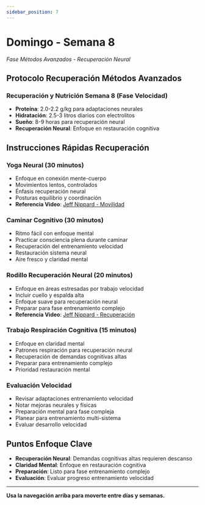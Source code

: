 ```yaml
---
sidebar_position: 7
---
```



<WorkoutNav weekNumber={8} />

# Domingo - Semana 8

_Fase Métodos Avanzados - Recuperación Neural_

## Protocolo Recuperación Métodos Avanzados

### Recuperación y Nutrición Semana 8 (Fase Velocidad)
- **Proteína**: 2.0-2.2 g/kg para adaptaciones neurales
- **Hidratación**: 2.5-3 litros diarios con electrolitos
- **Sueño**: 8-9 horas para recuperación neural
- **Recuperación Neural**: Enfoque en restauración cognitiva

## Instrucciones Rápidas Recuperación

### Yoga Neural (30 minutos)
- Enfoque en conexión mente-cuerpo
- Movimientos lentos, controlados
- Énfasis recuperación neural
- Posturas equilibrio y coordinación
- **Referencia Video**: [Jeff Nippard - Movilidad](https://www.youtube.com/watch?v=8wPpK6xW9s8)

### Caminar Cognitivo (30 minutos)
- Ritmo fácil con enfoque mental
- Practicar consciencia plena durante caminar
- Recuperación del entrenamiento velocidad
- Restauración sistema neural
- Aire fresco y claridad mental

### Rodillo Recuperación Neural (20 minutos)
- Enfoque en áreas estresadas por trabajo velocidad
- Incluir cuello y espalda alta
- Enfoque suave para recuperación neural
- Preparar para fase entrenamiento complejo
- **Referencia Video**: [Jeff Nippard - Recuperación](https://www.youtube.com/watch?v=8wPpK6xW9s8)

### Trabajo Respiración Cognitiva (15 minutos)
- Enfoque en claridad mental
- Patrones respiración para recuperación neural
- Recuperación de demandas cognitivas altas
- Preparar para entrenamiento complejo
- Prioridad restauración mental

### Evaluación Velocidad
- Revisar adaptaciones entrenamiento velocidad
- Notar mejoras neurales y físicas
- Preparación mental para fase compleja
- Planear para entrenamiento multi-sistema
- Evaluar desarrollo velocidad

## Puntos Enfoque Clave

- **Recuperación Neural**: Demandas cognitivas altas requieren descanso
- **Claridad Mental**: Enfoque en restauración cognitiva
- **Preparación**: Listo para fase entrenamiento complejo
- **Evaluación**: Evaluar progreso entrenamiento velocidad

---

**Usa la navegación arriba para moverte entre días y semanas.**